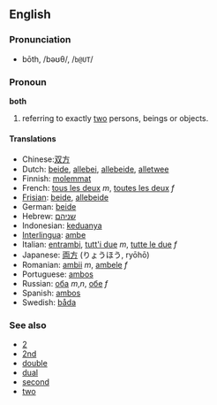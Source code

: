 ==English==
=== Pronunciation ===
*bōth, /bəʊθ/, /<tt>b@UT</tt>/

===Pronoun===
'''both'''

#referring to exactly [[two]] persons, beings or objects.

====Translations====
*Chinese:[[双方]]
*Dutch: [[beide]], [[allebei]], [[allebeide]], [[alletwee]]
*Finnish: [[molemmat]]
*French: [[tous les deux]] ''m'', [[toutes les deux]] ''f''
*[[Frisian]]: [[beide]], [[allebeide]]
*German: [[beide]]
*Hebrew: [[שניהם]]
*Indonesian: [[dua|keduanya]]
*[[Interlingua]]: [[ambe]]
*Italian: [[entrambi]], [[tutt'i due]] ''m'', [[tutte le due]] ''f''
*Japanese: [[両方]] (りょうほう, ryōhō)
*Romanian: [[ambii]] ''m'', [[ambele]] ''f''
*Portuguese: [[ambos]]
*Russian: [[оба]] ''m'',''n'', [[обе]] ''f''
*Spanish: [[ambos]]
*Swedish: [[båda]]

===See also===
*[[2]]
*[[2nd]]
*[[double]]
*[[dual]]
*[[second]]
*[[two]]